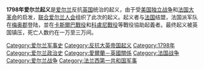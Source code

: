 {{Unreferenced|time=2020-10-28T09:12:11+00:00}}
{{Campaignbox 法國大革命戰爭}}
'''1798年爱尔兰起义'''是[[爱尔兰|爱尔兰]]反抗[[英国|英国]]统治的起义，由于受[[美国独立战争|美国独立战争]]和[[法国大革命|法国大革命]]的启发，[[联合爱尔兰人会|联合爱尔兰人会]]组织了此次的起义。起义者与[[法国|法国]]结盟，法国派军队在[[梅奥郡|梅奥郡]]登陆，並在[[卡斯爾巴戰役|卡斯爾巴戰役]]和[[科盧尼戰役|科盧尼戰役]]等戰役協助起義者。最终起义被英国镇压，死亡人数约在一万至三万间。

{{愛爾蘭專題}}
[[Category:爱尔兰军事史|Category:爱尔兰军事史]]
[[Category:反抗大英帝国起义|Category:反抗大英帝国起义]]
[[Category:1798年|Category:1798年]]
[[Category:爱尔兰政治史|Category:爱尔兰政治史]]
[[Category:愛爾蘭－英國關係|Category:愛爾蘭－英國關係]]
[[Category:法国战争|Category:法国战争]]
[[Category:爱尔兰战争|Category:爱尔兰战争]]
[[Category:法兰西第一共和国军事|Category:法兰西第一共和国军事]]